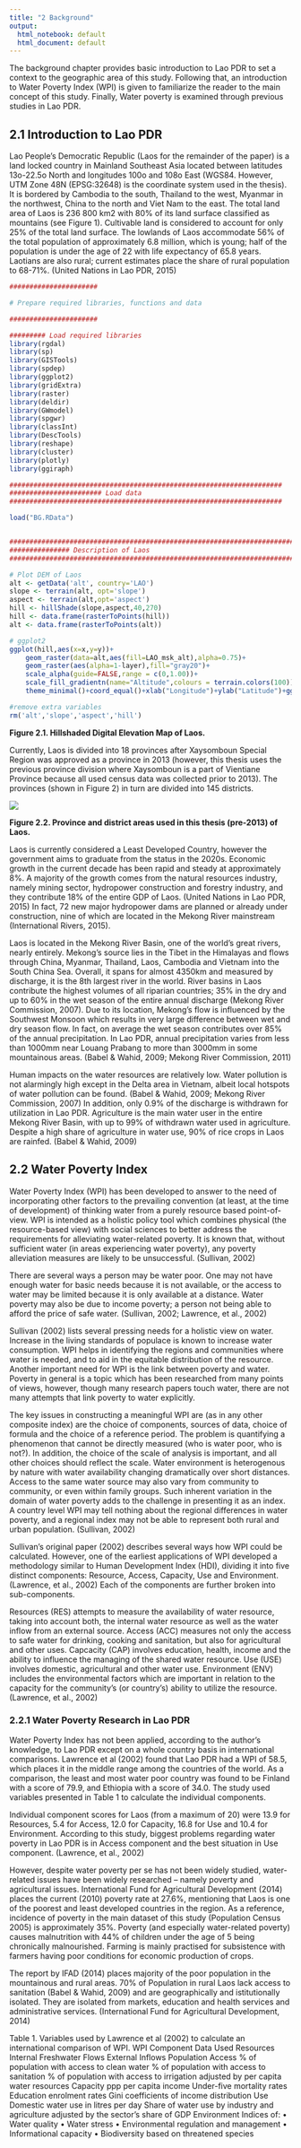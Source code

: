 ```yaml
---
title: "2 Background"
output:
  html_notebook: default
  html_document: default
---
```


The background chapter provides basic introduction to Lao PDR to set a context to the geographic area of this study. Following that, an introduction to Water Poverty Index (WPI) is given to familiarize the reader to the main concept of this study. Finally, Water poverty is examined through previous studies in Lao PDR.

## 2.1	Introduction to Lao PDR
Lao People’s Democratic Republic (Laos for the remainder of the paper) is a land locked country in Mainland Southeast Asia located between latitudes 13o-22.5o North and longitudes 100o and 108o East (WGS84. However, UTM Zone 48N (EPSG:32648) is the coordinate system used in the thesis). It is bordered by Cambodia to the south, Thailand to the west, Myanmar in the northwest, China to the north and Viet Nam to the east. The total land area of Laos is 236 800 km2 with 80% of its land surface classified as mountains (see Figure 1). Cultivable land is considered to account for only 25% of the total land surface. The lowlands of Laos accommodate 56% of the total population of approximately 6.8 million, which is young; half of the population is under the age of 22 with life expectancy of 65.8 years. Laotians are also rural; current estimates place the share of rural population to 68-71%.   (United Nations in Lao PDR, 2015)

```r
######################

# Prepare required libraries, functions and data

######################

######### Load required libraries 
library(rgdal)
library(sp)
library(GISTools)
library(spdep)
library(ggplot2)
library(gridExtra)
library(raster)
library(deldir)
library(GWmodel)
library(spgwr)
library(classInt)
library(DescTools)
library(reshape)
library(cluster)
library(plotly)
library(ggiraph)

####################################################################
####################### Load data 
####################################################################

load("BG.RData")



```

```r

########################################################################
############### Description of Laos
#######################################################################

# Plot DEM of Laos
alt <- getData('alt', country='LAO')
slope <- terrain(alt, opt='slope')
aspect <- terrain(alt,opt='aspect')
hill <- hillShade(slope,aspect,40,270)
hill <- data.frame(rasterToPoints(hill))
alt <- data.frame(rasterToPoints(alt))

# ggplot2
ggplot(hill,aes(x=x,y=y))+
    geom_raster(data=alt,aes(fill=LAO_msk_alt),alpha=0.75)+
    geom_raster(aes(alpha=1-layer),fill="gray20")+
    scale_alpha(guide=FALSE,range = c(0,1.00))+
    scale_fill_gradientn(name="Altitude",colours = terrain.colors(100))+
    theme_minimal()+coord_equal()+xlab("Longitude")+ylab("Latitude")+ggtitle('Digital Elevation Map of Laos')

#remove extra variables
rm('alt','slope','aspect','hill')


```

**Figure 2.1. Hillshaded Digital Elevation Map of Laos.**

Currently, Laos is divided into 18 provinces after Xaysomboun Special Region was approved as a province in 2013 (however, this thesis uses the previous province division where Xaysomboun is a part of Vientiane Province because all used census data was collected prior to 2013). The provinces (shown in Figure 2) in turn are divided into 145 districts.


![](Kuvat/fig2-2.png)

**Figure 2.2. Province and district areas used in this thesis (pre-2013) of Laos.**

Laos is currently considered a Least Developed Country, however the government aims to graduate from the status in the 2020s. Economic growth in the current decade has been rapid and steady at approximately 8%. A majority of the growth comes from the natural resources industry, namely mining sector, hydropower construction and forestry industry, and they contribute 18% of the entire GDP of Laos. (United Nations in Lao PDR, 2015) In fact, 72 new major hydropower dams are planned or already under construction, nine of which are located in the Mekong River mainstream (International Rivers, 2015). 

Laos is located in the Mekong River Basin, one of the world’s great rivers, nearly entirely. Mekong’s source lies in the Tibet in the Himalayas and flows through China, Myanmar, Thailand, Laos, Cambodia and Vietnam into the South China Sea. Overall, it spans for almost 4350km and measured by discharge, it is the 8th largest river in the world. River basins in Laos contribute the highest volumes of all riparian countries; 35% in the dry and up to 60% in the wet season of the entire annual discharge (Mekong River Commission, 2007). Due to its location, Mekong’s flow is influenced by the Southwest Monsoon which results in very large difference between wet and dry season flow. In fact, on average the wet season contributes over 85% of the annual precipitation. In Lao PDR, annual precipitation varies from less than 1000mm near Louang Prabang to more than 3000mm in some mountainous areas. (Babel & Wahid, 2009; Mekong River Commission, 2011)

Human impacts on the water resources are relatively low. Water pollution is not alarmingly high except in the Delta area in Vietnam, albeit local hotspots of water pollution can be found. (Babel & Wahid, 2009; Mekong River Commission, 2007) In addition, only 0.9% of the discharge is withdrawn for utilization in Lao PDR. Agriculture is the main water user in the entire Mekong River Basin, with up to 99% of withdrawn water used in agriculture. Despite a high share of agriculture in water use, 90% of rice crops in Laos are rainfed. (Babel & Wahid, 2009)

## 2.2	Water Poverty Index
Water Poverty Index (WPI) has been developed to answer to the need of incorporating other factors to the prevailing convention (at least, at the time of development) of thinking water from a purely resource based point-of-view. WPI is intended as a holistic policy tool which combines physical (the resource-based view) with social sciences to better address the requirements for alleviating water-related poverty. It is known that, without sufficient water (in areas experiencing water poverty), any poverty alleviation measures are likely to be unsuccessful.  (Sullivan, 2002)

There are several ways a person may be water poor. One may not have enough water for basic needs because it is not available, or the access to water may be limited because it is only available at a distance. Water poverty may also be due to income poverty; a person not being able to afford the price of safe water.  (Sullivan, 2002; Lawrence, et al., 2002)

Sullivan (2002) lists several pressing needs for a holistic view on water. Increase in the living standards of populace is known to increase water consumption. WPI helps in identifying the regions and communities where water is needed, and to aid in the equitable distribution of the resource. Another important need for WPI is the link between poverty and water. Poverty in general is a topic which has been researched from many points of views, however, though many research papers touch water, there are not many attempts that link poverty to water explicitly.

The key issues in constructing a meaningful WPI are (as in any other composite index) are the choice of components, sources of data, choice of formula and the choice of a reference period. The problem is quantifying a phenomenon that cannot be directly measured (who is water poor, who is not?). In addition, the choice of the scale of analysis is important, and all other choices should reflect the scale. Water environment is heterogenous by nature with water availability changing dramatically over short distances. Access to the same water source may also vary from community to community, or even within family groups. Such inherent variation in the domain of water poverty adds to the challenge in presenting it as an index. A country level WPI may tell nothing about the regional differences in water poverty, and a regional index may not be able to represent both rural and urban population. (Sullivan, 2002)

Sullivan’s original paper (2002) describes several ways how WPI could be calculated.  However, one of the earliest applications of WPI developed a methodology similar to Human Development Index (HDI), dividing it into five distinct components: Resource, Access, Capacity, Use and Environment.  (Lawrence, et al., 2002) Each of the components are further broken into sub-components.

Resources (RES) attempts to measure the availability of water resource, taking into account both, the internal water resource as well as the water inflow from an external source. Access (ACC) measures not only the access to safe water for drinking, cooking and sanitation, but also for agricultural and other uses. Capcacity (CAP) involves education, health, income and the ability to influence the managing of the shared water resource. Use (USE) involves domestic, agricultural and other water use. Environment (ENV) includes the environmental factors which are important in relation to the capacity for the community’s (or country’s) ability to utilize the resource.  (Lawrence, et al., 2002)


### 2.2.1	Water Poverty Research in Lao PDR

Water Poverty Index has not been applied, according to the author’s knowledge, to Lao PDR except on a whole country basis in international comparisons. Lawrence et al (2002) found that Lao PDR had a WPI of 58.5, which places it in the middle range among the countries of the world. As a comparison, the least and most water poor country was found to be Finland with a score of 79.9, and Ethiopia with a score of 34.0. The study used variables presented in Table 1 to calculate the individual components. 

Individual component scores for Laos (from a maximum of 20) were 13.9 for Resources, 5.4 for Access, 12.0 for Capacity, 16.8 for Use and 10.4 for Environment. According to this study, biggest problems regarding water poverty in Lao PDR is in Access component and the best situation in Use component. (Lawrence, et al., 2002)

However, despite water poverty per se has not been widely studied, water-related issues have been widely researched – namely poverty and agricultural issues. International Fund for Agricultural Development (2014) places the current (2010) poverty rate at 27.6%, mentioning that Laos is one of the poorest and least developed countries in the region. As a reference, incidence of poverty in the main dataset of this study (Population Census 2005) is approximately 35%. Poverty (and especially water-related poverty) causes malnutrition with 44% of children under the age of 5 being chronically malnourished. Farming is mainly practised for subsistence with farmers having poor conditions for economic production of crops. 

The report by IFAD (2014) places majority of the poor population in the mountainous and rural areas. 70% of Population in rural Laos lack access to sanitation (Babel & Wahid, 2009) and are geographically and istitutionally isolated. They are isolated from markets, education and health services and administrative services. (International Fund for Agricultural Development, 2014)


Table 1. Variables used by Lawrence et al (2002) to calculate an international comparison of WPI.
WPI Component	Data Used
Resources	Internal Freshwater Flows
	External Inflows
	Population
Access	% of population with access to clean water
	% of population with access to sanitation
	% of population with access to irrigation adjusted by per capita water resources
Capacity	ppp per capita income
	Under-five mortality rates
	Education enrolment rates
	Gini coefficients of income distribution
Use	Domestic water use in litres per day
	Share of water use by industry and agriculture adjusted by the sector's share of GDP
Environment	Indices of:
	•	Water quality
	•	Water stress
	•	Environmental regulation and management
	•	Informational capacity
	•	Biodiversity based on threatened species
